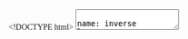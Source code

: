 <!DOCTYPE html>
<html>
   <head>
      <title>Title</title>
      <meta http-equiv="Content-Type" content="text/html; charset=UTF-8"/>
      <meta name="keywords" content="dmc,data mining,dmc2015,intro"/>
      <meta name="description" content="Introduction to the 2015 Data Mining Cup"/>
      <style type="text/css">
         @import url(https://fonts.googleapis.com/css?family=Droid+Serif:400,700,400italic);
         @import url(https://fonts.googleapis.com/css?family=Yanone+Kaffeesatz);
         @import url(https://fonts.googleapis.com/css?family=Ubuntu+Mono:400,700,400italic);

         body { 
            font-family: 'Droid Serif'; 
         }
         h1, h2, h3 {
            font-family: 'Yanone Kaffeesatz';
            font-weight: 400;
            margin-bottom: 0;
         }
         .remark-slide-content h1 { font-size: 3em; }
         .remark-slide-content h2 { font-size: 2em; }
         .remark-slide-content h3 { font-size: 1.6em; }
         .footnote {
            position: absolute;
            bottom: 3em;
         }
         li p { line-height: 1.25em; }
            .red { color: #fa0000; }
            .bgcol { color: #272822; }
            .large { font-size: 2em; }
            a, a > code {
            color: rgb(249, 38, 114);
            text-decoration: none;
         }
         /* Styling for Template:Quote */
         blockquote.templatequote {
           margin-top: 0;
         }
         blockquote.templatequote div.templatequotecite {
             line-height: 1.5em;
              /* @noflip */
              text-align: left;
              /* @noflip */
              padding-left: 1.6em;
              margin-top: 0;
         }
         table {
            width: 10%;
            border-collapse: collapse;
            border-color: #272822;
            padding: 10px;
            }
         th {
            background-color: #272822;
            color: #777872;
            font-size: .6em;
         }
         td {
            text-align: right;
            font-size: .6em;
         }
         table
         code {
            -moz-border-radius: 5px;
            -web-border-radius: 5px;
            background: #e7e8e2;
            border-radius: 5px;
         }
         .remark-container {
            background-color: bgcol;
         }
         .remark-code, .remark-inline-code { font-family: 'Ubuntu Mono'; }
         .remark-code-line-highlighted     { background-color: #373832; }
         .pull-left {
            float: left;
            width: 47%;
         }
         .pull-right {
            float: right;
            width: 47%;
         }
         .pull-right ~ p {
            clear: both;
         }
         #slideshow .slide .content code {
            font-size: 0.8em;
         }
         #slideshow .slide .content pre code {
            font-size: 0.9em;
            padding: 15px;
         }
         .inverse {
            background: #272822;
            color: #777872;
            text-shadow: 0 0 20px #333;
         }
         .inverse h1, .inverse h2 {
            color: #f3f3f3;
            line-height: 0.8em;
         }
         /* Slide-specific styling */
         #slide-inverse .footnote {
            bottom: 12px;
            left: 20px;
         }
         #slide-how .slides {
            font-size: 0.9em;
            position: absolute;
            top:  151px;
            right: 140px;
         }
         #slide-how .slides h3 {
            margin-top: 0.2em;
         }
         #slide-how .slides .first, #slide-how .slides .second {
            padding: 1px 20px;
            height: 90px;
            width: 120px;
            -moz-box-shadow: 0 0 10px #777;
            -webkit-box-shadow: 0 0 10px #777;
            box-shadow: 0 0 10px #777;
         }
         #slide-how .slides .first {
            background: #fff;
            position: absolute;
            top: 20%;
            left: 20%;
            z-index: 1;
         }
         #slide-how .slides .second {
            position: relative;
            background: #fff;
            z-index: 0;
         }

         /* Two-column layout */
         .left-column {
            color: #777;
            width: 20%;
            height: 92%;
            float: left;
         }
         .left-column h2:last-of-type, .left-column h3:last-child {
            color: #000;
         }
         .right-column {
            width: 75%;
            float: right;
            padding-top: 1em;
         }
      </style>
   </head>
   <body>
   <textarea id="source">

name: inverse
layout: true
class: center, middle, inverse
---
# So You Want To Be a Data Miner?
## The 2015 Data Mining Cup
### What to Expect When You're Predicting
.footnote[A link to our [github page](https://github.com/imouzon/dmc2015)]
---
#What Is The Data Mining Cup
#and 
#Why Are We Here?
---
layout: false
.left-column[
  ## What is it?
]
.right-column[

<img src="http://www.kdnuggets.com/wp-content/uploads/data-mining-cup.png" alt="dmc logo" height="145"> 

The Data Mining Cup is a yearly competition hosted by prudsys (all lower case) a German analytics company
focused on marketplace behavior. prudsys describes it this way:

> The DATA MINING CUP (DMC for short) has been inspiring students around the world to pursue intelligent data analysis since the year 2000.
> In 2014 over one thousand students from about 100 universities in 28 countries took part in the competition.
> The best teams will be invited to Berlin for the awards ceremony at the prudsys personalization summit.

]
---
.left-column[
  ## What is it?
  ## Why am I here?
]
.right-column[
<center>
<img src=" http://www.photographyblogger.net/wp-content/uploads/2012/02/011.jpg" alt="dmc logo" height="400"> 
</center>
]
---
name: inverse
layout: true
class: center, middle, inverse
---
#Only you can answer that
# Money? 
# Power?
# Glory?
---
#I can tell you why I'm here
---
layout: false
.left-column[
  ## What is it?
  ## Why am I here?
]
.right-column[
<center>
<img src="./figs/teampic1smallC.jpg" alt="dmc logo" height="250"> 
</center>
##In Spring 2013 I was taking STAT 602
- And 602 was really, really hard.
- So hard that I didn't even **look** at the midterm when I got it back
- But I knew that "data mining" was important and I liked it
- I just needed a chance to prove to myself that I could do it
]
---
.left-column[
  ## What is it?
  ## Why am I here?
]
.right-column[
##That's when I joined the Data Mining Cup Team
And as if by magic STAT 602 started making much more sense.
Without the big complicated data sets, 
it's hard to see where these theories and techniques matter. 
But working with these datasets takes up so much time, 
the methods become bizarre black boxes.
Working at the DMC gave me:
###Data Mining Experience
- A better understanding of why we need Machine Learning techniques
- A chance to apply what I was learning without any guardrails
- A chance to learn from others who had been through this before
]
---
.left-column[
  ## What is it?
  ## Why am I here?
]
.right-column[
###Better Computing Skills
- The problems you have to deal with are often computational, and you get better at working through them
- I got much better at R during this competition (I learned how to use `knitr` for instance)

###Collaborative Skills
- I got the chance to work hard at something because people were depending on me
- People working together on the same problem disagree - we had to resolve conflicts and move on
- Our solution is the hard work of several people, all woven together
- As the days went past, we got really close (friends for life kinda stuff)
]
---
<center>
<h1>I may not be much better at this stuff</h1>
<img src="https://encrypted-tbn0.gstatic.com/images?q=tbn:ANd9GcSui25NJlJwCR0TaL-8ogAXOSBP2oeckuYeFUdUXFW82yHsU2vJ" alt="dmc logo" height="450"> 
</center>
---
.left-column[
  ## What is it?
  ## Why am I here?
  ## We almost won
]
.right-column[
###We came in fifth 
####People went to Germany
<center>
   <img src="./figs/team2013.png" alt="my dogs" height="300">
</center>
<center>
   <img src="./figs/ceremony_2013.jpg" alt="dmc logo" height="100"> 
   <img src="./figs/berlin_stuff.jpg" alt="dmc logo" height="100"> 
   <img src="./figs/berlin_stuff2.jpg" alt="dmc logo" height="100"> 
</center>
]
---
.left-column[
  ## What is it?
  ## Why am I here?
  ## We almost won
  ## In 2014 we did win
]
.right-column[
<center>
   <img src="http://www.data-mining-cup.de/typo3temp/pics/8b9a02b940.jpg" alt="dmc logo" height="450"> 
</center>
]
---
name: inverse
layout: true
class: center, middle, inverse
---
#What Makes the DMC Special?
---
layout: false
.left-column[
  ## Kaggle issues
]
.right-column[
<center>
   <img src= "https://www.kaggle.com/content/v/4e5085eca1ab/kaggle/img/logos/kaggle-logo-transparent-300.png" alt="dmc logo" height="150"> 
</center>
<center>
<h2> Kaggle Gets Most Things Right </h2>
</center>
- Kaggle attracts lots of teams
- Large data sets
- Big prizes
<center>
<h2>But they also get a lot of things wrong</h2>
</center>
- In Kaggle you have get anywhere from 5 to 10 test predictions a day (the "leaderboard")
- Data in Kaggle competitions is often big without being complicated
- The data is often processed and feels generic (often it's just a black box)
]
---
.left-column[
  ## Kaggle issues
  ## DMC more realistic
]
.right-column[
<center>
   <img src= "./figs/dmc_data_samp.png" alt="dmc logo" height="150"> 
</center>
<center>
<h2> The DMC data is real</h2>
</center>
- DMC data is real data
- It Hasn't been overly processed, needs cleaning
- It isn't given to you in the format that you are "supposed" to use, it's given to you in the format it was collected
- You know what each record means, there are no "f145", "f513" columns
]
---
.left-column[
  ## Kaggle issues
  ## DMC more realistic
  ## DMC data good
]
.right-column[
<center>
   <img src= "./figs/dmc_data_samp.png" alt="dmc logo" height="150"> 
</center>
<center>
<h2>The DMC data is interesting</h2>
</center>
Both the 2013 and 2014 data sets were incredibly deep.
- There were time dependencies, repeat customers, and other complicated interactions
- Since we could approach the data from multiple angles, we could create a much larger and more unique set of features than anyone could have given us
- Big and complex data is much more fun than just "large memory allocation" data
]
---
<!-- packages: R code (No Results in Document) -->
```r
   library(xtable)
   altrows.xtable = function(df){
      print(xtable(df), booktabs = TRUE, add.to.row = list(pos=as.list(rws),command=col))
   }
```

<!-- read_data: R code (No Results in Document) -->
```r
   setwd('~/dmc2015/dmc2013/')
   #the 2013 data in the github repo dmc2014/dmc2013/
   d.class = read.table('./data/transact_class.txt',header=TRUE,sep="|")
   d.train = read.table('./data/transact_train.txt',header=TRUE,sep="|")
```
<!-- tab1: R code (No Results in Document) -->
```r
   print(xtable(d.train[which(d.train$sessionNo < 3),1:12]),type="html",size='small',include.rownames=FALSE)
```
```r
   print(xtable(d.train[which(d.train$sessionNo < 3),13:24]),type="html",size='small',include.rownames=FALSE)
```
---
.left-column[
  ## Kaggle issues
  ## DMC more realistic
  ## DMC data good
]
.right-column[
<center>
<h2>It matters how we handle time</h2>
</center>
<center>
   <img src= "./figs/graphics-durationPlots.jpg" alt="dmc logo" height="150"> 
</center>
<center>
   <img src= "./figs/graphics-durationPlots0.jpg" alt="dmc logo" height="350"> 
</center>
]
---
name: inverse
layout: true
class: center, middle, inverse
---
#What is Participating in the Data Mining Cup Like?
---
layout: false
.left-column[
  ## It's a lot of fun
]
.right-column[
<center>
   <img src= "./figs/IMG_0033.JPG" alt="dmc logo" height="450"> 
</center>
- You get to work with smart people
- On something you are all interested in
- And you get to be creative
<center>
]
---
.left-column[
  ## It's a lot of fun
  ## It's a lot of work
]
.right-column[
<center>
<h1>
The comptition only lasts five weeks
</h1>
</center>
- It's pretty fast paced
- It takes a little bit of commitment
- It can take a backseat to other things going on in your life
<center>
]
---
.left-column[
  ## It's a lot of fun
  ## It's a lot of work
  ## It's a third thing
]
.right-column[
###I think the first 100 or so things we think about data are usually the same

- How many rows, columns, etc.
- Are these variables counts or classes?
- Is there a relationship between this variable and that variable?

###and so on.
###But after that, we start to think about different things

- You start to bring your own third things to the problem
- Things that only you can do
- Things that could make the difference between winning and losing
]
---
name: inverse
layout: true
class: center, middle, inverse
---
#Your turn, github, questions, etc.


      </textarea>
      <script>
         var slideshow = remark.create();
      </script>
      <script src="https://gnab.github.io/remark/downloads/remark-latest.min.js" type="text/javascript"></script>
      <script type="text/javascript">
         var hljs = remark.highlighter.engine;
      </script>
      <script src="./remark.language.js" type="text/javascript"></script>
      <script type="text/javascript">
         var slideshow = remark.create({
            highlightStyle: 'monokai',
            highlightLanguage: 'remark'
         }) ;
      </script>
   </body>
</html>
